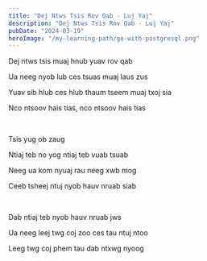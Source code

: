 ```yaml
---
title: "Dej Ntws Tsis Rov Qab - Luj Yaj"
description: "Dej Ntws Tsis Rov Qab - Luj Yaj"
pubDate: "2024-03-19"
heroImage: "/my-learning-path/go-with-postgresql.png"
---
```


Dej ntws tsis muaj hnub yuav rov qab

Ua neeg nyob lub ces tsuas muaj laus zus

Yuav sib hlub ces hlub thaum tseem muaj txoj sia

Nco ntsoov hais tias, nco ntsoov hais tias

<br />

Tsis yug ob zaug

Ntiaj teb no yog ntiaj teb vuab tsuab

Neeg ua kom nyuaj rau neeg xwb mog

Ceeb tsheej ntuj nyob hauv nruab siab

<br />

Dab ntiaj teb nyob hauv nruab jws

Ua neeg leej twg coj zoo ces tau ntuj ntoo

Leeg twg coj phem tau dab ntxwg nyoog
